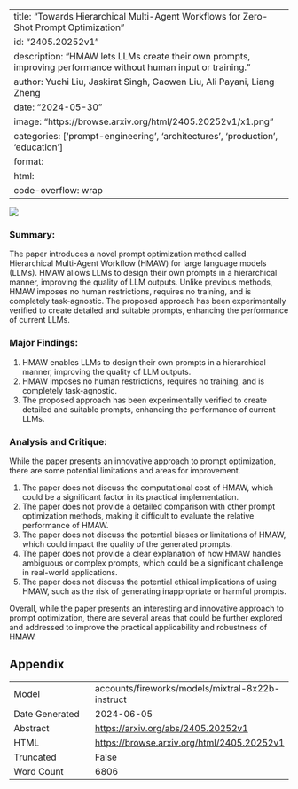 
---
title: "Towards Hierarchical Multi-Agent Workflows for Zero-Shot Prompt Optimization"
id: "2405.20252v1"
description: "HMAW lets LLMs create their own prompts, improving performance without human input or training."
author: Yuchi Liu, Jaskirat Singh, Gaowen Liu, Ali Payani, Liang Zheng
date: "2024-05-30"
image: "https://browse.arxiv.org/html/2405.20252v1/x1.png"
categories: ['prompt-engineering', 'architectures', 'production', 'education']
format:
  html:
    code-overflow: wrap
---

![](https://browse.arxiv.org/html/2405.20252v1/x1.png)

### Summary:

The paper introduces a novel prompt optimization method called Hierarchical Multi-Agent Workflow (HMAW) for large language models (LLMs). HMAW allows LLMs to design their own prompts in a hierarchical manner, improving the quality of LLM outputs. Unlike previous methods, HMAW imposes no human restrictions, requires no training, and is completely task-agnostic. The proposed approach has been experimentally verified to create detailed and suitable prompts, enhancing the performance of current LLMs.

### Major Findings:

1. HMAW enables LLMs to design their own prompts in a hierarchical manner, improving the quality of LLM outputs.
2. HMAW imposes no human restrictions, requires no training, and is completely task-agnostic.
3. The proposed approach has been experimentally verified to create detailed and suitable prompts, enhancing the performance of current LLMs.

### Analysis and Critique:

While the paper presents an innovative approach to prompt optimization, there are some potential limitations and areas for improvement.

1. The paper does not discuss the computational cost of HMAW, which could be a significant factor in its practical implementation.
2. The paper does not provide a detailed comparison with other prompt optimization methods, making it difficult to evaluate the relative performance of HMAW.
3. The paper does not discuss the potential biases or limitations of HMAW, which could impact the quality of the generated prompts.
4. The paper does not provide a clear explanation of how HMAW handles ambiguous or complex prompts, which could be a significant challenge in real-world applications.
5. The paper does not discuss the potential ethical implications of using HMAW, such as the risk of generating inappropriate or harmful prompts.

Overall, while the paper presents an interesting and innovative approach to prompt optimization, there are several areas that could be further explored and addressed to improve the practical applicability and robustness of HMAW.

## Appendix

|          |          |
|----------|----------|
| Model     | accounts/fireworks/models/mixtral-8x22b-instruct       |
| Date Generated     | 2024-06-05       |
| Abstract | [https://arxiv.org/abs/2405.20252v1](https://arxiv.org/abs/2405.20252v1)        |
| HTML     | [https://browse.arxiv.org/html/2405.20252v1](https://browse.arxiv.org/html/2405.20252v1)       |
| Truncated       | False       |
| Word Count       | 6806       |